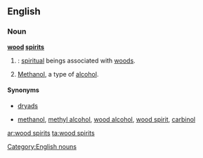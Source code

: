 ==English==

===Noun===
'''[[wood]] [[spirits]]'''

# {{plural of|wood spirit|nodot=1}}: [[spiritual]] beings associated with [[woods]].
# {{plurale tantum}} [[methanol|Methanol]], a type of [[alcohol]].

====Synonyms====
* {{sense|spiritual beings}} [[dryads]]
* {{sense|alcohol}} [[methanol]], [[methyl alcohol]], [[wood alcohol]], [[wood spirit]], [[carbinol]]

[[Category:English nouns]]

[[ar:wood spirits]]
[[ta:wood spirits]]